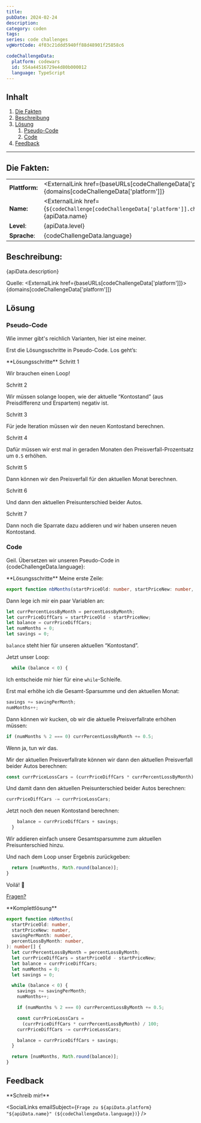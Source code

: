 ```yaml
---
title:
pubDate: 2024-02-24
description:
category: coden
tags:
series: code challenges
vgWortCode: 4f03c21ddd5940ff88d48901f25858c6

codeChallengeData:
  platform: codewars
  id: 554a44516729e4d80b000012
  language: TypeScript
---
```


## Inhalt

1. [Die Fakten](#)
1. [Beschreibung](#)
1. [Lösung](#)
   1. [Pseudo-Code](#)
   1. [Code](#)
1. [Feedback](#)

---

## Die Fakten:

|                |                                                                                                                                            |
| -------------- | ------------------------------------------------------------------------------------------------------------------------------------------ |
| **Plattform:** | <ExternalLink href={baseURLs[codeChallengeData['platform']]}>{domains[codeChallengeData['platform']]}</ExternalLink>                       |
| **Name:**      | <ExternalLink href={`${codeChallenge[codeChallengeData['platform']].challenge.url}/${codeChallengeData.id}`}>{apiData.name}</ExternalLink> |
| **Level**:     | {apiData.level}                                                                                                                            |
| **Sprache**:   | {codeChallengeData.language}                                                                                                               |

## Beschreibung:

<FetchedMarkdown>{apiData.description}</FetchedMarkdown>

Quelle: <ExternalLink href={baseURLs[codeChallengeData['platform']]}>{domains[codeChallengeData['platform']]}</ExternalLink>

## Lösung

### Pseudo-Code

Wie immer gibt's reichlich Varianten, hier ist eine meiner.

Erst die Lösungsschritte in Pseudo-Code. Los geht’s:

<Accordion>
**Lösungsschritte**

<Accordion>
Schritt 1

Wir brauchen einen Loop!

</Accordion>
<Accordion>
Schritt 2

Wir müssen solange loopen, wie der aktuelle “Kontostand” (aus Preisdifferenz und Erspartem) negativ ist.

</Accordion>
<Accordion>
Schritt 3

Für jede Iteration müssen wir den neuen Kontostand berechnen.

</Accordion>
<Accordion>
Schritt 4

Dafür müssen wir erst mal in geraden Monaten den Preisverfall-Prozentsatz um `0.5` erhöhen.

</Accordion>
<Accordion>
Schritt 5

Dann können wir den Preisverfall für den aktuellen Monat berechnen.

</Accordion>
<Accordion>
Schritt 6

Und dann den aktuellen Preisunterschied beider Autos.

</Accordion>
<Accordion>
Schritt 7

Dann noch die Sparrate dazu addieren und wir haben unseren neuen Kontostand.

</Accordion>
</Accordion>

### Code

Geil. Übersetzen wir unseren Pseudo-Code in {codeChallengeData.language}:

<Accordion>
**Lösungsschritte**

<Accordion>
Meine erste Zeile:

```ts
export function nbMonths(startPriceOld: number, startPriceNew: number, savingPerMonth: number, percentLossByMonth: number): number[] {
```

</Accordion>
<Accordion>

Dann lege ich mir ein paar Variablen an:

```ts
let currPercentLossByMonth = percentLossByMonth;
let currPriceDiffCars = startPriceOld - startPriceNew;
let balance = currPriceDiffCars;
let numMonths = 0;
let savings = 0;
```

`balance` steht hier für unseren aktuellen “Kontostand”.

</Accordion>
<Accordion>

Jetzt unser Loop:

```ts
  while (balance < 0) {
```

Ich entscheide mir hier für eine <ExternalLink href={docs.statements.while}>`while`</ExternalLink>-Schleife.

</Accordion>
<Accordion>

Erst mal erhöhe ich die Gesamt-Sparsumme und den aktuellen Monat:

```ts
savings += savingPerMonth;
numMonths++;
```

</Accordion>
<Accordion>

Dann können wir kucken, ob wir die aktuelle Preisverfallrate erhöhen müssen:

```ts
if (numMonths % 2 === 0) currPercentLossByMonth += 0.5;
```

Wenn ja, tun wir das.

</Accordion>
<Accordion>

Mir der aktuellen Preisverfallrate können wir dann den aktuellen Preisverfall beider Autos berechnen:

```ts
const currPriceLossCars = (currPriceDiffCars * currPercentLossByMonth) / 100;
```

</Accordion>
<Accordion>

Und damit dann den aktuellen Preisunterschied beider Autos berechnen:

```ts
currPriceDiffCars -= currPriceLossCars;
```

</Accordion>
<Accordion>

Jetzt noch den neuen Kontostand berechnen:

```ts
    balance = currPriceDiffCars + savings;
  }
```

Wir addieren einfach unsere Gesamtsparsumme zum aktuellen Preisunterschied hinzu.

</Accordion>
<Accordion>

Und nach dem Loop unser Ergebnis zurückgeben:

```ts
  return [numMonths, Math.round(balance)];
}
```

</Accordion>
<Accordion>

Voilá! 💪

[Fragen?](#feedback)

</Accordion>
</Accordion>

<Accordion>
**Komplettlösung**

```ts
export function nbMonths(
  startPriceOld: number,
  startPriceNew: number,
  savingPerMonth: number,
  percentLossByMonth: number,
): number[] {
  let currPercentLossByMonth = percentLossByMonth;
  let currPriceDiffCars = startPriceOld - startPriceNew;
  let balance = currPriceDiffCars;
  let numMonths = 0;
  let savings = 0;

  while (balance < 0) {
    savings += savingPerMonth;
    numMonths++;

    if (numMonths % 2 === 0) currPercentLossByMonth += 0.5;

    const currPriceLossCars =
      (currPriceDiffCars * currPercentLossByMonth) / 100;
    currPriceDiffCars -= currPriceLossCars;

    balance = currPriceDiffCars + savings;
  }

  return [numMonths, Math.round(balance)];
}
```

</Accordion>

## Feedback

<Accordion>
**Schreib mir!**

<SocialLinks
  emailSubject={`Frage zu ${apiData.platform} "${apiData.name}" (${codeChallengeData.language})`}
/>

</Accordion>
